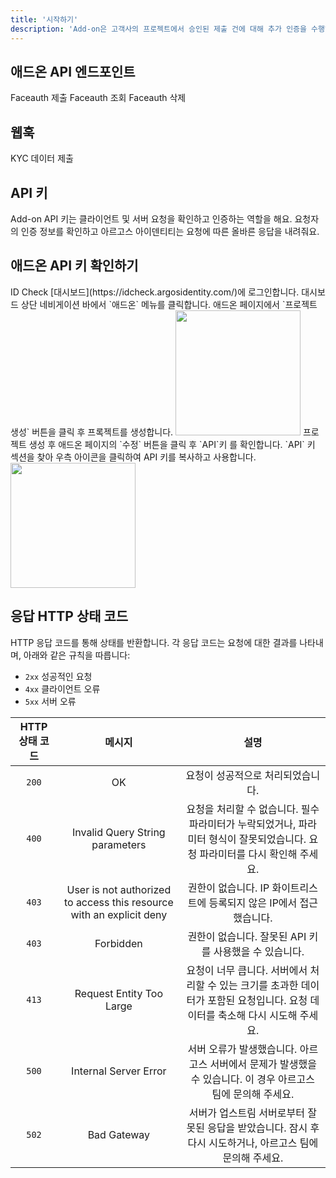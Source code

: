 ```yaml
---
title: '시작하기'
description: 'Add-on은 고객사의 프로젝트에서 승인된 제출 건에 대해 추가 인증을 수행하는 기능입니다. 현재는 얼굴 인증(FaceAuth)이 지원되며, 향후 신분증, 문서, 서류 등의 추가 인증 방식이 도입될 예정입니다. FaceAuth는 ID Check 인증 과정에서 확보한 신분증 정보와 비교하여 본인 여부를 한 단계 더 검증하는 절차입니다. 신분증에 등록된 얼굴 이미지와 사용자가 제출한 얼굴 이미지를 대조하여 신원 확인의 신뢰도를 높입니다.'
---
```



## 애드온 API 엔드포인트

<CardGroup cols={3}>
  <Card title=" POST/FaceAuth" icon="person-circle-plus" href="/add-on/ko/post-faceauth">
  Faceauth 제출
  </Card>
  <Card title="GET/FaceAuth" icon="person-circle-check" href="/add-on/ko/get-faceauth">
  Faceauth 조회
  </Card>
  <Card title="DELETE/FaceAuth" icon="person-circle-xmark" href="/add-on/ko/delete-faceauth">
  Faceauth 삭제 
  </Card>
</CardGroup>




## 웹훅
<CardGroup cols={1}>
  <Card title="Faceauth" icon="person-circle-plus" href="/add-on/ko/add-on-web">
  KYC 데이터 제출
  </Card>
</CardGroup> 

## API 키
Add-on API 키는 클라이언트 및 서버 요청을 확인하고 인증하는 역할을 해요. 요청자의 인증 정보를 확인하고 아르고스 아이덴티티는 요청에 따른 올바른 응답을 내려줘요.


## 애드온 API 키 확인하기
<Steps>
  <Step title="대시보드 로그인">
    ID Check [대시보드](https://idcheck.argosidentity.com/)에 로그인합니다.
  </Step>
  <Step title="설정 메뉴 접근">
    대시보드 상단 네비게이션 바에서 `애드온` 메뉴를 클릭합니다.
  </Step>
  <Step title="프로젝트 생성">
     애드온 페이지에서 `프로젝트 생성` 버튼을 클릭 후 프록젝트를 생성합니다.
    <img height="200" src="/images/add-ons/create-project.png" />
  </Step>
  <Step title="프로젝트 생성">
    프로젝트 생성 후 애드온 페이지의 `수정` 버튼을 클릭 후 `API`키 를 확인합니다.
     `API` 키 섹션을 찾아 우측 아이콘을 클릭하여 API 키를 복사하고 사용합니다.
    <img height="200" src="/images/add-ons/api-key.png" />
  </Step>
</Steps>


## 응답 HTTP 상태 코드

HTTP 응답 코드를 통해 상태를 반환합니다. 각 응답 코드는 요청에 대한 결과를 나타내며, 아래와 같은 규칙을 따릅니다:

- `2xx`  성공적인 요청
- `4xx`  클라이언트 오류
- `5xx`  서버 오류


| HTTP 상태 코드 | 메시지 | 설명 |
| :---: | :----: | :----: |
| `200` | OK     | 요청이 성공적으로 처리되었습니다. |
| `400` | Invalid Query String parameters  |  요청을 처리할 수 없습니다. 필수 파라미터가 누락되었거나, 파라미터 형식이 잘못되었습니다. 요청 파라미터를 다시 확인해 주세요. |
| `403` | User is not authorized to access this resource with an explicit deny | 권한이 없습니다. IP 화이트리스트에 등록되지 않은 IP에서 접근했습니다. | 
| `403` | Forbidden | 권한이 없습니다. 잘못된 API 키를 사용했을 수 있습니다.| 
| `413` | Request Entity Too Large | 요청이 너무 큽니다. 서버에서 처리할 수 있는 크기를 초과한 데이터가 포함된 요청입니다. 요청 데이터를 축소해 다시 시도해 주세요.| 
| `500` | Internal Server Error | 서버 오류가 발생했습니다. 아르고스 서버에서 문제가 발생했을 수 있습니다. 이 경우 아르고스 팀에 문의해 주세요.| 
| `502` | Bad Gateway | 서버가 업스트림 서버로부터 잘못된 응답을 받았습니다. 잠시 후 다시 시도하거나, 아르고스 팀에 문의해 주세요. | 


